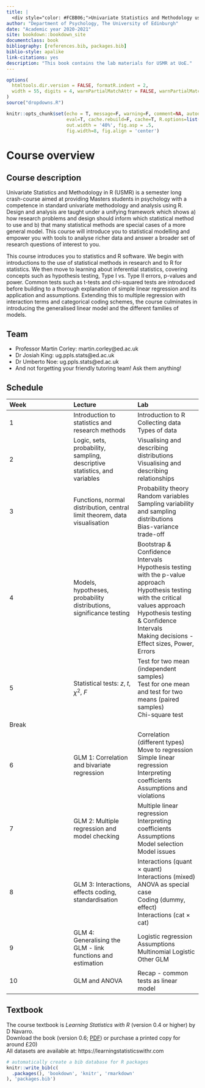 ```yaml
--- 
title: |
  <div style="color: #FCBB06;">Univariate Statistics and Methodology using R</div>
author: "Department of Psychology, The University of Edinburgh"
date: "Academic year 2020-2021"
site: bookdown::bookdown_site
documentclass: book
bibliography: [references.bib, packages.bib]
biblio-style: apalike
link-citations: yes
description: "This book contains the lab materials for USMR at UoE."
---
```


```r
options(
  htmltools.dir.version = FALSE, formatR.indent = 2,
  width = 55, digits = 4, warnPartialMatchAttr = FALSE, warnPartialMatchDollar = FALSE
)
source("dropdowns.R")

knitr::opts_chunk$set(echo = T, message=F, warning=F, comment=NA, autodep=F, 
                      eval=T, cache.rebuild=F, cache=T, R.options=list(width=120), 
                      out.width = '40%', fig.asp = .5,
                      fig.width=8, fig.align = 'center')

```


# Course overview {-#chap-overview}

## Course description {-}

Univariate Statistics and Methodology in R (USMR) is a semester long crash-course aimed at providing Masters students in psychology with a competence in standard univariate methodology and analysis using R. Design and analysis are taught under a unifying framework which shows a) how research problems and design should inform which statistical method to use and b) that many statistical methods are special cases of a more general model. This course will introduce you to statistical modelling and empower you with tools to analyse richer data and answer a broader set of research questions of interest to you.

This course introduces you to statistics and R software. We begin with introductions to the use of statistical methods in research and to R for statistics. We then move to learning about inferential statistics, covering concepts such as hypothesis testing, Type I vs. Type II errors, p-values and power. Common tests such as t-tests and chi-squared tests are introduced before building to a thorough explanation of simple linear regression and its application and assumptions. Extending this to multiple regression with interaction terms and categorical coding schemes, the course culminates in introducing the generalised linear model and the different families of models.

## Team {-}

- Professor Martin Corley: martin.corley@ed.ac.uk
- Dr Josiah King: ug.ppls.stats@ed.ac.uk
- Dr Umberto Noe: ug.ppls.stats@ed.ac.uk
- And not forgetting your friendly tutoring team! Ask them anything! 

## Schedule {-}

| Week| Lecture | Lab |
|:------|:------|:------|
| 1     | Introduction to statistics and research methods | Introduction to R<br>Collecting data<br>Types of data |
| 2   | Logic, sets, probability, sampling, descriptive statistics, and variables  | Visualising and describing distributions<br> Visualising and describing relationships  |
| 3   | Functions, normal distribution, central limit theorem, data visualisation  | Probability theory<br>Random variables<br>Sampling variability and sampling distributions<br>Bias-variance trade-off |
| 4   | Models, hypotheses, probability distributions, significance testing  | Bootstrap & Confidence Intervals<br>Hypothesis testing with the p-value approach<br>Hypothesis testing with the critical values approach<br>Hypothesis testing & Confidence Intervals<br>Making decisions - Effect sizes, Power, Errors |
| 5   | Statistical tests: $z$, $t$, $\chi^2$, $F$  |  Test for two mean (independent samples)<br>Test for one mean and test for two means (paired samples)<br>Chi-square test|
| Break | | |
| 6   | GLM 1: Correlation and bivariate regression  | Correlation (different types)<br>Move to regression<br>Simple linear regression<br>Interpreting coefficients<br>Assumptions and violations |
| 7   | GLM 2: Multiple regression and model checking  | Multiple linear regression<br>Interpreting coefficients<br>Assumptions<br>Model selection<br>Model issues |
| 8   | GLM 3: Interactions, effects coding, standardisation  |  Interactions (quant $\times$ quant)<br>Interactions (mixed)<br>ANOVA as special case<br>Coding (dummy, effect)<br>Interactions (cat $\times$ cat)|
| 9   | GLM 4: Generalising the GLM - link functions and estimation |  Logistic regression<br>Assumptions<br>Multinomial Logistic<br>Other GLM|
| 10  | GLM and ANOVA  | Recap - common tests as linear model |

  


## Textbook {-}
  
The course textbook is _Learning Statistics with R_ (version 0.4 or higher) by D Navarro.  
Download the book (version 0.6; [PDF](https://learningstatisticswithr.com/lsr-0.6.pdf)) or purchase a printed copy for around £20)  
All datasets are available at: https://learningstatisticswithr.com  



```r
# automatically create a bib database for R packages
knitr::write_bib(c(
  .packages(), 'bookdown', 'knitr', 'rmarkdown'
), 'packages.bib')
```
